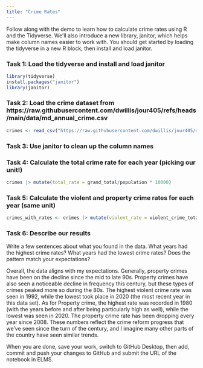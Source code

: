 ```yaml
---
title: "Crime Rates"
---
```


Follow along with the demo to learn how to calculate crime rates using R and the Tidyverse. We'll also introduce a new library, janitor, which helps make column names easier to work with. You should get started by loading the tidyverse in a new R block, then install and load janitor.

### Task 1: Load the tidyverse and install and load janitor

```r
library(tidyverse)
install.packages("janitor")
library(janitor)
```



### Task 2: Load the crime dataset from https://raw.githubusercontent.com/dwillis/jour405/refs/heads/main/data/md_annual_crime.csv

```r
crimes <- read_csv("https://raw.githubusercontent.com/dwillis/jour405/refs/heads/main/data/md_annual_crime.csv") |> clean_names()
```


### Task 3: Use janitor to clean up the column names



### Task 4: Calculate the total crime rate for each year (picking our unit!)

```r
crimes |> mutate(total_rate = grand_total/population * 10000)
```



### Task 5: Calculate the violent and property crime rates for each year (same unit)

```r
crimes_with_rates <- crimes |> mutate(violent_rate = violent_crime_total/population * 10000, property_rate = property_crime_total/population * 10000)
```



### Task 6: Describe our results

Write a few sentences about what you found in the data. What years had the highest crime rates? What years had the lowest crime rates? Does the pattern match your expectations?

Overall, the data aligns with my expectations. Generally, property crimes have been on the decline since the mid to late 90s. Property crimes have also seen a noticeable decline in frequency this century, but these types of crimes peaked more so during the 80s. The highest violent crime rate was seen in 1992, while the lowest took place in 2020 (the most recent year in this data set). As for Property crime, the highest rate was recorded in 1980 (with the years before and after being particularly high as well), while the lowest was seen in 2020. The property crime rate has been dropping every year since 2008. These numbers reflect the crime reform progress that we've seen since the turn of the century, and I imagine many other parts of the country have seen similar trends.

When you are done, save your work, switch to GitHub Desktop, then add, commit and push your changes to GitHub and submit the URL of the notebook in ELMS.

